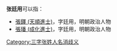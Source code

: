 '''张廷用'''可以指：
* [[張鐸_(天順進士)|張鐸 (天順進士)]]，字廷用，明朝政治人物
* [[張璠_(成化進士)|張璠 (成化進士)]]，字廷用，明朝政治人物
{{disambig}}

[[Category:三字张姓人名消歧义|Category:三字张姓人名消歧义]]